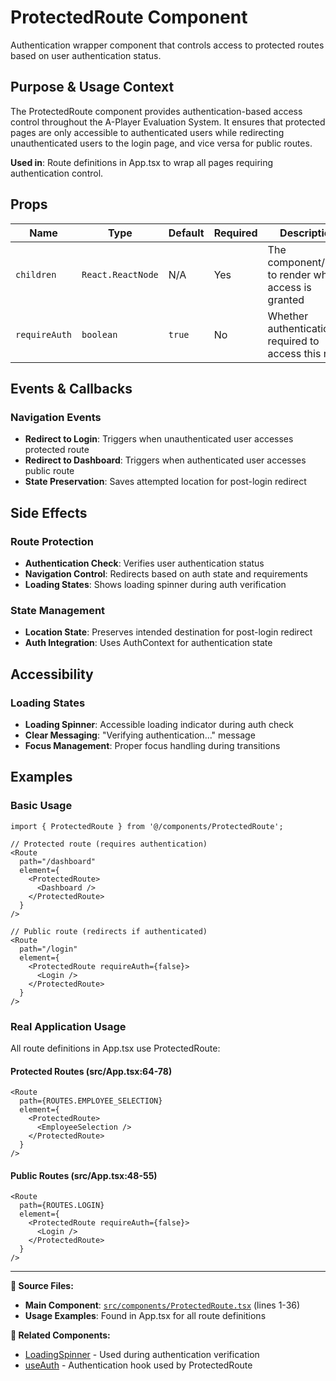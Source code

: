 # ProtectedRoute Component

Authentication wrapper component that controls access to protected routes based on user authentication status.

## Purpose & Usage Context

The ProtectedRoute component provides authentication-based access control throughout the A-Player Evaluation System. It ensures that protected pages are only accessible to authenticated users while redirecting unauthenticated users to the login page, and vice versa for public routes.

**Used in**: Route definitions in App.tsx to wrap all pages requiring authentication control.

## Props

| Name | Type | Default | Required | Description |
|------|------|---------|----------|-------------|
| `children` | `React.ReactNode` | N/A | Yes | The component/page to render when access is granted |
| `requireAuth` | `boolean` | `true` | No | Whether authentication is required to access this route |

## Events & Callbacks

### Navigation Events
- **Redirect to Login**: Triggers when unauthenticated user accesses protected route
- **Redirect to Dashboard**: Triggers when authenticated user accesses public route
- **State Preservation**: Saves attempted location for post-login redirect

## Side Effects

### Route Protection
- **Authentication Check**: Verifies user authentication status
- **Navigation Control**: Redirects based on auth state and requirements
- **Loading States**: Shows loading spinner during auth verification

### State Management
- **Location State**: Preserves intended destination for post-login redirect
- **Auth Integration**: Uses AuthContext for authentication state

## Accessibility

### Loading States
- **Loading Spinner**: Accessible loading indicator during auth check
- **Clear Messaging**: "Verifying authentication..." message
- **Focus Management**: Proper focus handling during transitions

## Examples

### Basic Usage
```tsx
import { ProtectedRoute } from '@/components/ProtectedRoute';

// Protected route (requires authentication)
<Route 
  path="/dashboard" 
  element={
    <ProtectedRoute>
      <Dashboard />
    </ProtectedRoute>
  } 
/>

// Public route (redirects if authenticated)
<Route 
  path="/login" 
  element={
    <ProtectedRoute requireAuth={false}>
      <Login />
    </ProtectedRoute>
  } 
/>
```

### Real Application Usage

All route definitions in App.tsx use ProtectedRoute:

#### Protected Routes (src/App.tsx:64-78)
```tsx
<Route 
  path={ROUTES.EMPLOYEE_SELECTION} 
  element={
    <ProtectedRoute>
      <EmployeeSelection />
    </ProtectedRoute>
  } 
/>
```

#### Public Routes (src/App.tsx:48-55)
```tsx
<Route 
  path={ROUTES.LOGIN} 
  element={
    <ProtectedRoute requireAuth={false}>
      <Login />
    </ProtectedRoute>
  } 
/>
```

---

**📁 Source Files:**
- **Main Component**: [`src/components/ProtectedRoute.tsx`](../../a-player-dashboard/src/components/ProtectedRoute.tsx) (lines 1-36)
- **Usage Examples**: Found in App.tsx for all route definitions

**🔗 Related Components:**
- [LoadingSpinner](./LoadingSpinner.mdx) - Used during authentication verification
- [useAuth](../hooks/useAuth.md) - Authentication hook used by ProtectedRoute


